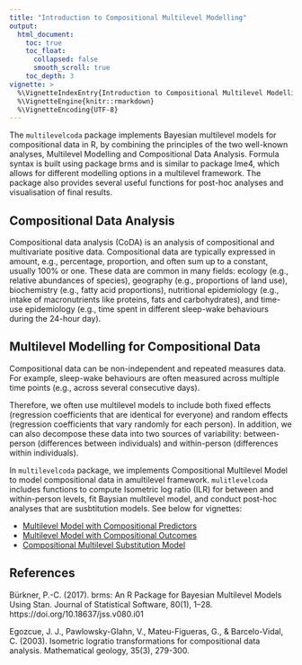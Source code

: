 ```yaml
---
title: "Introduction to Compositional Multilevel Modelling"
output:
  html_document:
    toc: true
    toc_float:
      collapsed: false
      smooth_scroll: true
    toc_depth: 3
vignette: >
  %\VignetteIndexEntry{Introduction to Compositional Multilevel Modelling}
  %\VignetteEngine{knitr::rmarkdown}
  %\VignetteEncoding{UTF-8}
---
```


The `multilevelcoda` package implements Bayesian multilevel models for compositional data in R,
by combining the principles of the two well-known analyses, Multilevel Modelling and Compositional Data Analysis.
Formula syntax is built using package brms and is similar to package lme4, which allows for 
different modelling options in a multilevel framework. The package also provides several useful functions for post-hoc analyses and visualisation of final results.

## Compositional Data Analysis

Compositional data analysis (CoDA) is an analysis of compositional and multivariate positive data.
Compositional data are typically expressed in amount, e.g., percentage, proportion, 
and often sum up to a constant, usually 100% or one. These data are common in many fields:
ecology (e.g., relative abundances of species), geography (e.g., proportions of land use), 
biochemistry (e.g., fatty acid proportions), nutritional epidemiology (e.g., intake of macronutrients 
like proteins, fats and carbohydrates), and time-use epidemiology (e.g., time spent in different
sleep-wake behaviours during the 24-hour day).

## Multilevel Modelling for Compositional Data

Compositional data can be non-independent and repeated measures data. For example, sleep-wake 
behaviours are often measured across multiple time points (e.g., across several consecutive days). 

Therefore, we often use multilevel models to include both fixed effects (regression coefficients that are identical for everyone) and random effects (regression coefficients that vary randomly for each person). In addition, we can also decompose these data into two sources of variability:
between-person (differences between individuals) and within-person (differences within individuals).

In `multilevelcoda` package, we implements Compositional Multilevel Model to model compositional data 
in amultilevel framework. `mulitlevelcoda` includes functions to compute Isometric log ratio (ILR) for 
between and within-person levels, fit Baysian multilevel model, 
and conduct post-hoc analyses that are susbtitution models. 
See below for vignettes:

- [Multilevel Model with Compositional Predictors](https://florale.github.io/multilevelcoda/articles/comp-predictor.html)
- [Multilevel Model with Compositional Outcomes](https://florale.github.io/multilevelcoda/articles/comp-outcome.html)
- [Compositional Multilevel Substitution Model](https://florale.github.io/multilevelcoda/articles/substitution-model.html)

## References
Bürkner, P.-C. (2017). brms: An R Package for Bayesian Multilevel Models Using Stan. Journal of Statistical Software, 80(1), 1–28. https://doi.org/10.18637/jss.v080.i01

Egozcue, J. J., Pawlowsky-Glahn, V., Mateu-Figueras, G., & Barcelo-Vidal, C. (2003). Isometric logratio transformations for compositional data analysis. Mathematical geology, 35(3), 279-300.
